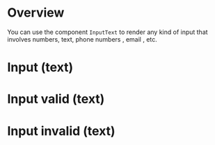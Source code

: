 
<Meta title="Forms/Input" />

# Overview

You can use the component `InputText` to render any kind of input that involves numbers, text, phone numbers , email , etc.

# Input (text)

<InputText type="text" />

# Input valid (text)

<InputText type="text" isValid={true} />

# Input invalid (text)

<InputText type="text" isValid={false} />
